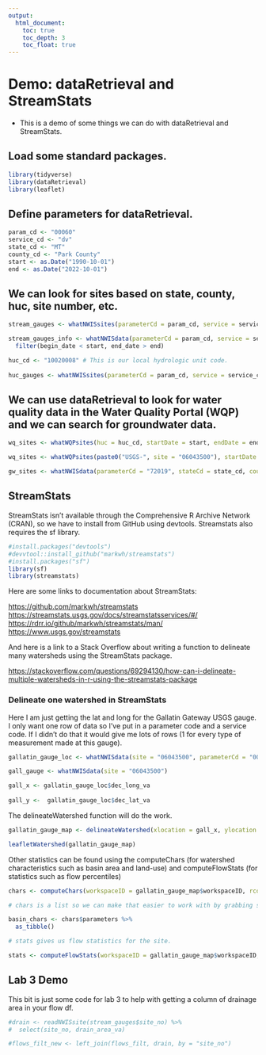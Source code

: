 ```yaml
---
output: 
  html_document:
    toc: true
    toc_depth: 3
    toc_float: true
---
```


# Demo: dataRetrieval and StreamStats

- This is a demo of some things we can do with dataRetrieval and StreamStats. 

## Load some standard packages. 
```r
library(tidyverse)
library(dataRetrieval)
library(leaflet)
```

## Define parameters for dataRetrieval. 
```r
param_cd <- "00060"
service_cd <- "dv"
state_cd <- "MT"
county_cd <- "Park County"
start <- as.Date("1990-10-01")
end <- as.Date("2022-10-01")
```

## We can look for sites based on state, county, huc, site number, etc. 
```r
stream_gauges <- whatNWISsites(parameterCd = param_cd, service = service_cd, stateCd = state_cd, countyCd = county_cd, startDate = start, endDate = end)

stream_gauges_info <- whatNWISdata(parameterCd = param_cd, service = service_cd, stateCd = state_cd, countyCd = county_cd, startDate = start, endDate = end) %>% 
  filter(begin_date < start, end_date > end)

huc_cd <- "10020008" # This is our local hydrologic unit code. 
  
huc_gauges <- whatNWISsites(parameterCd = param_cd, service = service_cd, huc = huc_cd, startDate = start, endDate = end)

```

## We can use dataRetrieval to look for water quality data in the Water Quality Portal (WQP) and we can search for groundwater data. 
```r
wq_sites <- whatWQPsites(huc = huc_cd, startDate = start, endDate = end, characteristicName = "Nitrate")

wq_sites <- whatWQPsites(paste0("USGS-", site = "06043500"), startDate = start, endDate = end, characteristicName = "Nitrate")

gw_sites <- whatNWISdata(parameterCd = "72019", stateCd = state_cd, countyCd = county_cd)

```

## StreamStats

StreamStats isn't available through the Comprehensive R Archive Network (CRAN), so we have to install from GitHub using devtools. Streamstats also requires the sf library. 
```r
#install.packages("devtools")
#devvtool::install_github("markwh/streamstats")
#install.packages("sf")
library(sf)
library(streamstats)

```

Here are some links to documentation about StreamStats:

<https://github.com/markwh/streamstats>\
<https://streamstats.usgs.gov/docs/streamstatsservices/#/>\
<https://rdrr.io/github/markwh/streamstats/man/>\
<https://www.usgs.gov/streamstats>\

And here is a link to a Stack Overflow about writing a function to delineate many watersheds using the StreamStats package. 

<https://stackoverflow.com/questions/69294130/how-can-i-delineate-multiple-watersheds-in-r-using-the-streamstats-package>

### Delineate one watershed in StreamStats

Here I am just getting the lat and long for the Gallatin Gateway USGS gauge. I only want one row of data so I've put in a parameter code and a service code. If I didn't do that it would give me lots of rows (1 for every type of measurement made at this gauge).
```r
gallatin_gauge_loc <- whatNWISdata(site = "06043500", parameterCd = "00060", service = "dv")

gall_gauge <- whatNWISdata(site = "06043500")

gall_x <- gallatin_gauge_loc$dec_long_va
  
gall_y <-  gallatin_gauge_loc$dec_lat_va
```

The delineateWatershed function will do the work. 
```r

gallatin_gauge_map <- delineateWatershed(xlocation = gall_x, ylocation = gall_y, crs = 4326, includeparameters = "true", includeflowtypes = "true")

leafletWatershed(gallatin_gauge_map)
```

Other statistics can be found using the computeChars (for watershed characteristics such as basin area and land-use) and computeFlowStats (for statistics such as flow percentiles)
```r

chars <- computeChars(workspaceID = gallatin_gauge_map$workspaceID, rcode = "MT")

# chars is a list so we can make that easier to work with by grabbing some information from that list and putting it into a tibble (i.e., a dataframe)

basin_chars <- chars$parameters %>% 
  as_tibble()

# stats gives us flow statistics for the site. 

stats <- computeFlowStats(workspaceID = gallatin_gauge_map$workspaceID, rcode = "MT", simplify = TRUE)
```

## Lab 3 Demo

This bit is just some code for lab 3 to help with getting a column of drainage area in your flow df.
```r
#drain <- readNWISsite(stream_gauges$site_no) %>% 
#  select(site_no, drain_area_va)

#flows_filt_new <- left_join(flows_filt, drain, by = "site_no")
```
















